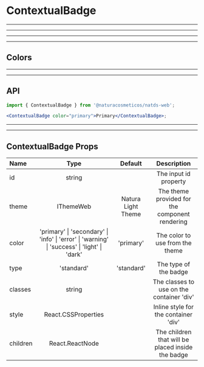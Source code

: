 
# ContextualBadge

---

---

---

---

## Colors

<Provider theme={themes.natura.light}>
  <ComponentWithLabel componentList={colors} />
</Provider>

---

---

## API

```jsx highlight-line="2"
import { ContextualBadge } from '@naturacosmeticos/natds-web';

<ContextualBadge color="primary">Primary</ContextualBadge>;
```

---

---

## ContextualBadge Props

| Name     |                                             Type                                             |      Default       |                    Description                    |
| :------- | :------------------------------------------------------------------------------------------: | :----------------: | :-----------------------------------------------: |
| id       |                                            string                                            |                    |               The input id property               |
| theme    |                                          IThemeWeb                                           | Natura Light Theme |  The theme provided for the component rendering   |
| color    | 'primary' \| 'secondary' \| 'info' \| 'error' \| 'warning' \| 'success' \| 'light' \| 'dark' |     'primary'      |          The color to use from the theme          |
| type     |                                          'standard'                                          |     'standard'     |               The type of the badge               |
| classes  |                                            string                                            |                    |     The classes to use on the container 'div'     |
| style    |                                     React.CSSProperties                                      |                    |       Inline style for the container 'div'        |
| children |                                       React.ReactNode                                        |                    | The children that will be placed inside the badge |
